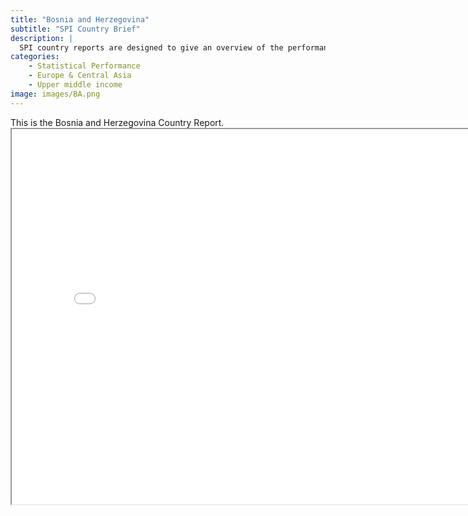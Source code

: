 ```yaml
---
title: "Bosnia and Herzegovina"
subtitle: "SPI Country Brief"
description: |
  SPI country reports are designed to give an overview of the performance of Bosnia and Herzegovina.
categories:
    - Statistical Performance
    - Europe & Central Asia
    - Upper middle income
image: images/BA.png
---
```


This is the Bosnia and Herzegovina Country Report.
<iframe src="charts/Bosnia and Herzegovina_chart.html" width="800" height="600"></iframe>

